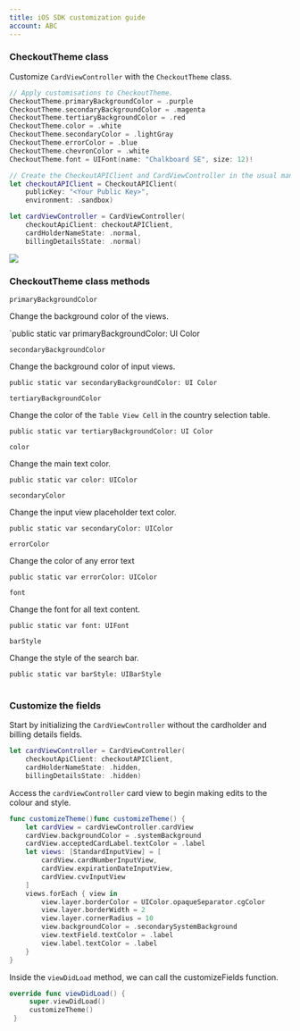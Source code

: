 ```yaml
--- 
title: iOS SDK customization guide
account: ABC
---
```


### CheckoutTheme class

Customize `CardViewController` with the `CheckoutTheme` class.

```swift
// Apply customisations to CheckoutTheme.
CheckoutTheme.primaryBackgroundColor = .purple
CheckoutTheme.secondaryBackgroundColor = .magenta
CheckoutTheme.tertiaryBackgroundColor = .red
CheckoutTheme.color = .white
CheckoutTheme.secondaryColor = .lightGray
CheckoutTheme.errorColor = .blue
CheckoutTheme.chevronColor = .white
CheckoutTheme.font = UIFont(name: "Chalkboard SE", size: 12)!

// Create the CheckoutAPIClient and CardViewController in the usual manner.
let checkoutAPIClient = CheckoutAPIClient(
    publicKey: "<Your Public Key>",
    environment: .sandbox)

let cardViewController = CardViewController(
    checkoutApiClient: checkoutAPIClient,
    cardHolderNameState: .normal,
    billingDetailsState: .normal)
```

<img src="/docs/Integrate/SDKS/iOS SDK/customization-example.png" />

### CheckoutTheme class methods

<Table>
<TableHead headers={['Method', 'Description', 'Declaration']} />
<TableBody>
<TableRow>
<TableCell>

`primaryBackgroundColor`

</TableCell>
<TableCell>

Change the background color of the views.

</TableCell>
<TableCell>

`public static var primaryBackgroundColor: UI Color

</TableCell>
</TableRow>
<TableRow>
<TableCell>

`secondaryBackgroundColor`

</TableCell>
<TableCell>

Change the background color of input views.

</TableCell>
<TableCell>

`public static var secondaryBackgroundColor: UI Color`

</TableCell>
</TableRow>
<TableRow>
<TableCell>

`tertiaryBackgroundColor`

</TableCell>
<TableCell>

Change the color of the `Table View Cell` in the country selection table.

</TableCell>
<TableCell>

`public static var tertiaryBackgroundColor: UI Color`

</TableCell>
</TableRow>
<TableRow>
<TableCell>

`color`

</TableCell>
<TableCell>

Change the main text color.

</TableCell>
<TableCell>

`public static var color: UIColor`

</TableCell>
</TableRow>
<TableRow>
<TableCell>

`secondaryColor`

</TableCell>
<TableCell>

Change the input view placeholder text color.

</TableCell>
<TableCell>

`public static var secondaryColor: UIColor`

</TableCell>
</TableRow>
<TableRow>
<TableCell>

`errorColor`

</TableCell>
<TableCell>

Change the color of any error text

</TableCell>
<TableCell>

`public static var errorColor: UIColor`

</TableCell>
</TableRow>
<TableRow>
<TableCell>

`font`

</TableCell>
<TableCell>

Change the font for all text content.

</TableCell>
<TableCell>

`public static var font: UIFont`

</TableCell>
</TableRow>
<TableRow>
<TableCell>

`barStyle`

</TableCell>
<TableCell>

Change the style of the search bar.

</TableCell>
<TableCell>

`public static var barStyle: UIBarStyle`

</TableCell>
</TableRow>
</TableBody>
</Table>

### Customize the fields

Start by initializing the `CardViewController` without the cardholder and billing details fields.

```swift
let cardViewController = CardViewController(
    checkoutApiClient: checkoutAPIClient,
    cardHolderNameState: .hidden,
    billingDetailsState: .hidden)
```

Access the `cardViewController` card view to begin making edits to the colour and style. 

```swift
func customizeTheme()func customizeTheme() {
    let cardView = cardViewController.cardView
    cardView.backgroundColor = .systemBackground
    cardView.acceptedCardLabel.textColor = .label
    let views: [StandardInputView] = [
        cardView.cardNumberInputView,
        cardView.expirationDateInputView,
        cardView.cvvInputView
    ]
    views.forEach { view in
        view.layer.borderColor = UIColor.opaqueSeparator.cgColor
        view.layer.borderWidth = 2
        view.layer.cornerRadius = 10
        view.backgroundColor = .secondarySystemBackground
        view.textField.textColor = .label
        view.label.textColor = .label
    }
}
```

Inside the `viewDidLoad` method, we can call the customizeFields function.

```swift
override func viewDidLoad() {
     super.viewDidLoad()
     customizeTheme()
 }
 ```

